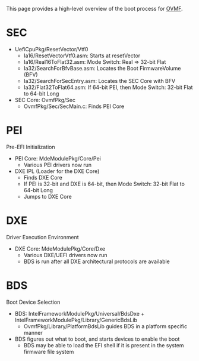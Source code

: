 <!-- [[Category:OVMF]] -->
This page provides a high-level overview of the boot process for [http://tianocore.github.io/ovmf/ OVMF].

=SEC=

* UefiCpuPkg/ResetVector/Vtf0
** Ia16/ResetVectorVtf0.asm: Starts at resetVector
** Ia16/Real16ToFlat32.asm: Mode Switch: Real => 32-bit Flat
** Ia32/SearchForBfvBase.asm: Locates the Boot FirmwareVolume (BFV)
** Ia32/SearchForSecEntry.asm: Locates the SEC Core with BFV
** Ia32/Flat32ToFlat64.asm: If 64-bit PEI, then Mode Switch: 32-bit Flat to 64-bit Long
* SEC Core: OvmfPkg/Sec
** OvmfPkg/Sec/SecMain.c: Finds PEI Core

=PEI=
Pre-EFI Initialization

* PEI Core: MdeModulePkg/Core/Pei
** Various PEI drivers now run
* DXE IPL (Loader for the DXE Core)
** Finds DXE Core
** If PEI is 32-bit and DXE is 64-bit, then Mode Switch: 32-bit Flat to 64-bit Long
** Jumps to DXE Core

=DXE=
Driver Execution Environment

* DXE Core: MdeModulePkg/Core/Dxe
** Various DXE/UEFI drivers now run
** BDS is run after all DXE architectural protocols are available

=BDS=
Boot Device Selection

* BDS: IntelFrameworkModulePkg/Universal/BdsDxe + IntelFrameworkModulePkg/Library/GenericBdsLib
** OvmfPkg/Library/PlatformBdsLib guides BDS in a platform specific manner
* BDS figures out what to boot, and starts devices to enable the boot
** BDS may be able to load the EFI shell if it is present in the system firmware file system